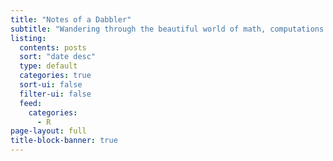 ```yaml
---
title: "Notes of a Dabbler"
subtitle: "Wandering through the beautiful world of math, computations and visualizations"
listing:
  contents: posts
  sort: "date desc"
  type: default
  categories: true
  sort-ui: false
  filter-ui: false
  feed: 
    categories: 
      - R
page-layout: full
title-block-banner: true
---
```



